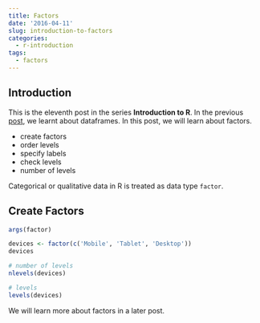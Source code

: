 ```yaml
---
title: Factors
date: '2016-04-11'
slug: introduction-to-factors
categories:
  - r-introduction
tags:
  - factors
---
```


## Introduction

This is the eleventh post in the series **Introduction to R**. In the previous [post](), we learnt about dataframes. In this post, we will learn about factors.

- create factors
- order levels
- specify labels
- check levels
- number of levels

Categorical or qualitative data in R is treated as data type `factor`. 

## Create Factors

```r
args(factor)
```

```r
devices <- factor(c('Mobile', 'Tablet', 'Desktop'))
devices

# number of levels
nlevels(devices)

# levels
levels(devices)
```

We will learn more about factors in a later post.